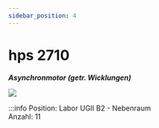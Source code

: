 ```yaml
---
sidebar_position: 4
---
```


# hps 2710
***Asynchronmotor (getr. Wicklungen)***

[![](/image/labore/b2/hps_2710_min.jpg)](/image/labore/b2/hps_2710.jpg)


:::info
Position:   Labor UGII B2 - Nebenraum\
Anzahl:     11
